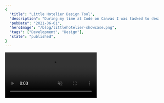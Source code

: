 ```yaml
---
{
  "title": "Little Hotelier Design Tool",
  "description": "During my time at Code on Canvas I was tasked to design and develop a generative design tool for Little Hotelier.  The goal was to allow anyone to generate branded media using a number of preset colours, logo avatar poses and effects.",
  "pubDate": "2021-06-01",
  "heroImage": "/blog/littlehotelier-showcase.png",
  "tags": ["Development", "Design"],
  "state": "published",
}
---
```




<video src={WalkthroughVideo} autoplay playsinline muted loop class="my-8" />

With a delivery timeline of 5 weeks I did not have a lot of time to invest in the design
of the project so I fell back on a simple [Ant Design](https://ant.design/) based layout and style.
Although simple, I am fairly happy with the result.


<div class="flex gap-2 my-8 justify-center">
    <video class="w-1/3" src={Help1Video} autoplay playsinline muted loop />
</div>

One thing I wanted to be sure to invest in was usability.  I implemented hotkeys and mouse controls
for the most common actions, panning, tilting and rotating the figure.  Additionally, I suggested and
got approval the inclusion of a help menu within the app to aid onboarding new users within the organisation.


<GalleryImage client:idle image={ExportImg} />

The app was built using [Electron](https://www.electronjs.org/) and [Vue](https://vuejs.org/) and, [Three.js](https://threejs.org/) (but only for the editor).
The Editor would read the source SVG, use the current state of all of the warp, pan, rotate, etc, controls to modify the geometry of the SVG and then return
it to an SVG for export.  To export you simply draw the SVG to a canvas and download the pixel data or download it directly.  
This allowed us to also support the complex Pencil effect for SVGs via the in-built Fractal Noise filter. 


<GalleryImage client:idle image={PencilImg} alt="SVG Pencil Effect in action" />

This project was implemented during my time at [Code on Canvas](https://codeoncanvas.cc/).
